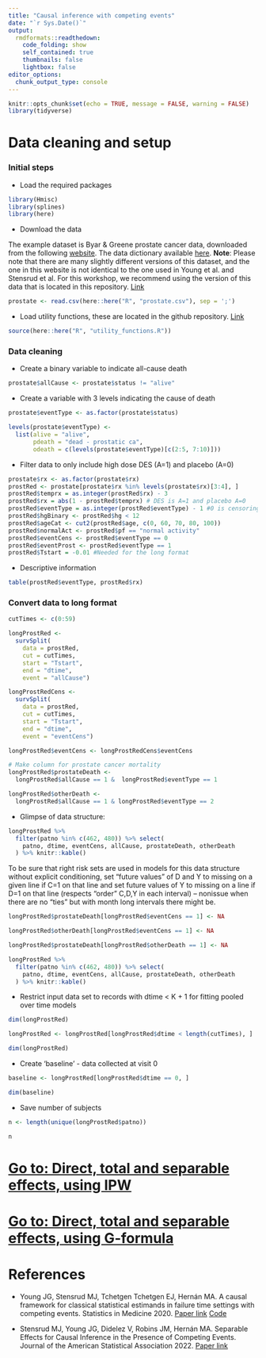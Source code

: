```yaml
---
title: "Causal inference with competing events"
date: "`r Sys.Date()`"
output: 
  rmdformats::readthedown:
    code_folding: show
    self_contained: true
    thumbnails: false
    lightbox: false
editor_options: 
  chunk_output_type: console
---
```


```r
knitr::opts_chunk$set(echo = TRUE, message = FALSE, warning = FALSE)
library(tidyverse)
```

# Data cleaning and setup

### Initial steps

- Load the required packages

```r
library(Hmisc)
library(splines)
library(here)
```

- Download the data

The example dataset is Byar & Greene prostate cancer data, downloaded from the following [website](https://hbiostat.org/data/). The data dictionary available [here](https://hbiostat.org/data/repo/Cprostate.html).
**Note**: Please note that there are many slightly different versions of this dataset, and the one in this website is not identical to the one used in Young et al. and Stensrud et al. For this workshop, we recommend using the version of this data that is located in this repository. [Link](https://github.com/palolili23/2022_ser_competing_events/blob/main/R/prostate.csv)

```r
prostate <- read.csv(here::here("R", "prostate.csv"), sep = ';')
```

- Load utility functions, these are located in the github repository. [Link](https://github.com/palolili23/2022_ser_competing_events/blob/main/R/utility_functions.R)

```r
source(here::here("R", "utility_functions.R"))
```

### Data cleaning

- Create a binary variable to indicate all-cause death

```r
prostate$allCause <- prostate$status != "alive"
```

- Create a variable with 3 levels indicating the cause of death 

```r
prostate$eventType <- as.factor(prostate$status)

levels(prostate$eventType) <-
  list(alive = "alive",
       pdeath = "dead - prostatic ca",
       odeath = c(levels(prostate$eventType)[c(2:5, 7:10)]))
```

- Filter data to only include high dose DES (A=1) and placebo (A=0)

```r
prostate$rx <- as.factor(prostate$rx)
prostRed <- prostate[prostate$rx %in% levels(prostate$rx)[3:4], ]
prostRed$temprx = as.integer(prostRed$rx) - 3
prostRed$rx = abs(1 - prostRed$temprx) # DES is A=1 and placebo A=0
prostRed$eventType = as.integer(prostRed$eventType) - 1 #0 is censoring, 1 is pdeath, 2 is odeath
prostRed$hgBinary <- prostRed$hg < 12
prostRed$ageCat <- cut2(prostRed$age, c(0, 60, 70, 80, 100))
prostRed$normalAct <- prostRed$pf == "normal activity"
prostRed$eventCens <- prostRed$eventType == 0
prostRed$eventProst <- prostRed$eventType == 1
prostRed$Tstart = -0.01 #Needed for the long format

```

- Descriptive information

```r
table(prostRed$eventType, prostRed$rx)
```

### Convert data to long format

```r
cutTimes <- c(0:59)

longProstRed <-
  survSplit(
    data = prostRed,
    cut = cutTimes,
    start = "Tstart",
    end = "dtime",
    event = "allCause")

longProstRedCens <-
  survSplit(
    data = prostRed,
    cut = cutTimes,
    start = "Tstart",
    end = "dtime",
    event = "eventCens")

longProstRed$eventCens <- longProstRedCens$eventCens

# Make column for prostate cancer mortality
longProstRed$prostateDeath <-
  longProstRed$allCause == 1 &  longProstRed$eventType == 1

longProstRed$otherDeath <-
  longProstRed$allCause == 1 & longProstRed$eventType == 2

```

- Glimpse of data structure:

```r
longProstRed %>% 
  filter(patno %in% c(462, 480)) %>% select(
    patno, dtime, eventCens, allCause, prostateDeath, otherDeath
  ) %>% knitr::kable()
```
To be sure that right risk sets are used in models for this data structure without explicit conditioning, set "future values" of D and Y to missing on a given line if C=1 on that line and set future values of Y to missing on a line if D=1 on that line (respects "order" C,D,Y in each interval) -- nonissue when there are no "ties" but with month long intervals there might be.

```r
longProstRed$prostateDeath[longProstRed$eventCens == 1] <- NA

longProstRed$otherDeath[longProstRed$eventCens == 1] <- NA

longProstRed$prostateDeath[longProstRed$otherDeath == 1] <- NA
```


```r
longProstRed %>% 
  filter(patno %in% c(462, 480)) %>% select(
    patno, dtime, eventCens, allCause, prostateDeath, otherDeath
  ) %>% knitr::kable()
```

- Restrict input data set to records with dtime < K + 1 for fitting pooled over time models

```r
dim(longProstRed)

longProstRed <- longProstRed[longProstRed$dtime < length(cutTimes), ]

dim(longProstRed)

```

- Create 'baseline' - data collected at visit 0

```r
baseline <- longProstRed[longProstRed$dtime == 0, ]

dim(baseline)
```

- Save number of subjects

```r
n <- length(unique(longProstRed$patno))

n
```


# [Go to: Direct, total and separable effects, using IPW](https://palolili23.github.io/2022_ser_competing_events/R/ipw.html)

# [Go to: Direct, total and separable effects, using G-formula](https://palolili23.github.io/2022_ser_competing_events/R/gform.html)

# References

- Young JG, Stensrud MJ, Tchetgen Tchetgen EJ, Hernán MA. A causal framework for classical statistical estimands in failure time settings with competing events. Statistics in Medicine 2020. [Paper link](https://onlinelibrary.wiley.com/doi/abs/10.1002/sim.8471) [Code](https://github.com/CausalInference/CompetingEvents_Young_SIM_2020)

- Stensrud MJ, Young JG, Didelez V, Robins JM, Hernán MA. Separable Effects for Causal Inference in the Presence of Competing Events. Journal of the American Statistical Association 2022. [Paper link](https://www.tandfonline.com/doi/full/10.1080/01621459.2020.1765783)




